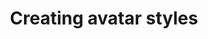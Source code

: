 ---
title: "Creating avatar styles"
description: "What does it mean to add styles and how to add styles to your avatar"
---